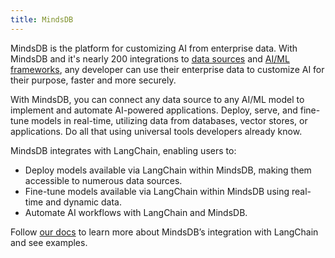 ```yaml
---
title: MindsDB
---
```


MindsDB is the platform for customizing AI from enterprise data. With MindsDB and it's nearly 200 integrations to [data sources](https://docs.mindsdb.com/integrations/data-overview) and [AI/ML frameworks](https://docs.mindsdb.com/integrations/ai-overview), any developer can use their enterprise data to customize AI for their purpose, faster and more securely.

With MindsDB, you can connect any data source to any AI/ML model to implement and automate AI-powered applications. Deploy, serve, and fine-tune models in real-time, utilizing data from databases, vector stores, or applications. Do all that using universal tools developers already know.

MindsDB integrates with LangChain, enabling users to:


- Deploy models available via LangChain within MindsDB, making them accessible to numerous data sources.
- Fine-tune models available via LangChain within MindsDB using real-time and dynamic data.
- Automate AI workflows with LangChain and MindsDB.

Follow [our docs](https://docs.mindsdb.com/integrations/ai-engines/langchain) to learn more about MindsDB’s integration with LangChain and see examples.
